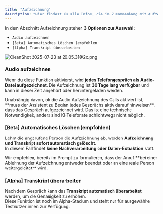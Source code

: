 ```yaml
---
title: "Aufzeichnung"
description: "Hier findest du alle Infos, die im Zusammenhang mit Aufzeichnungen währen den Gesprächen steht."
---
```


In dem Abschnitt Aufzeichnung stehen **3 Optionen zur Auswahl:**

- `Audio aufzeichnen`
- `[Beta] Automatisches Löschen (empfohlen)`
- `[Alpha] Transkript überarbeiten`

![CleanShot 2025-07-23 at 20.05.31@2x.png](/images/CleanShot2025-07-23at20.05.31@2x.png)

### Audio aufzeichnen

Wenn du diese Funktion aktivierst, wird **jedes Telefongespräch als Audio-Datei aufgezeichnet**. Die Aufzeichnung ist **30 Tage lang verfügbar** und kann in dieser Zeit angehört oder heruntergeladen werden.

<Warning>
  Unabhängig davon, ob die Audio Aufzeichnung des Calls aktiviert ist, **muss der Assistent zu Beginn jedes Gesprächs aktiv darauf hinweisen**, dass das Gespräch aufgezeichnet wird. Das ist eine technische Notwendigkeit, anders sind KI-Telefonate schlichtwegs nicht möglich.
</Warning>

### [Beta] Automatisches Löschen (empfohlen)

Lehnt die angerufene Person die Aufzeichnung ab, werden **Aufzeichnung und Transkript sofort automatisch gelöscht**.\
In diesem Fall findet **keine Nachverarbeitung oder Daten-Extraktion** statt.

<Tip>
  Wir empfehlen, bereits im Prompt zu formulieren, dass der Anruf **bei einer Ablehnung der Aufzeichnung entweder beendet oder an eine reale Person weitergeleitet** wird.
</Tip>

### [Alpha] Transkript überarbeiten

Nach dem Gespräch kann das **Transkript automatisch überarbeitet** werden, um die Genauigkeit zu erhöhen.\
Diese Funktion ist noch im Alpha-Stadium und steht nur für ausgewählte Testnutzer:innen zur Verfügung.
